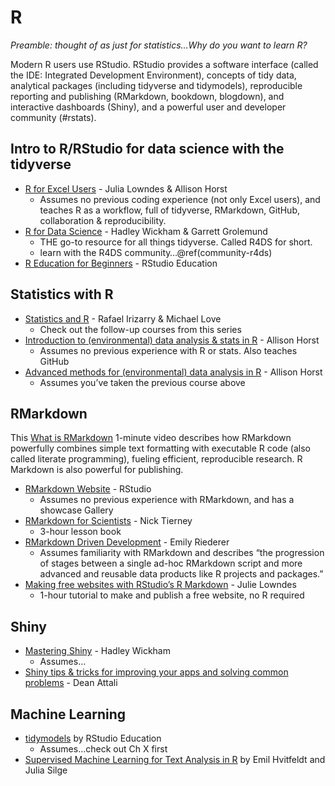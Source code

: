 # R {#rstats}

*Preamble: thought of as just for statistics...Why do you want to learn R?*

<!---I'm new to all of this. --->



Modern R users use RStudio. RStudio provides a software interface (called the IDE: Integrated Development Environment), concepts of tidy data, analytical packages (including tidyverse and tidymodels), reproducible reporting and publishing (RMarkdown, bookdown, blogdown), and interactive dashboards (Shiny), and a powerful user and developer community (#rstats). <!---Tidyverse & RStudio airport--->

## Intro to R/RStudio for data science with the tidyverse {#r-intro}
- [R for Excel Users](https://rstudio-conf-2020.github.io/r-for-excel/) - Julia Lowndes & Allison Horst <!---lengths?--->
  - Assumes no previous coding experience (not only Excel users), and teaches R as a workflow, full of tidyverse, RMarkdown, GitHub, collaboration & reproducibility.
- [R for Data Science](r4ds.had.co.nz/) - Hadley Wickham & Garrett Grolemund
  - THE go-to resource for all things tidyverse. Called R4DS for short.
  - learn with the R4DS community...\@ref(community-r4ds)
- [R Education for Beginners](https://education.rstudio.com/learn/beginner/) - RStudio Education
<!---
R: tidyverse and tidy data. People start using R and haven’t heard of tidyverse, some people learn tidyverse and don’t know it
--->


<!---
 Statistical modeling in R
 
 http://faculty.marshall.usc.edu/gareth-james/ISL/

### Intermediate R for data science

- [R Education for Intermediate](https://education.rstudio.com/learn/intermediate/) - RStudio Education

--->

## Statistics with R

<!--- Distinguish between prev experience ### You need to learn statistics and R ...--->

- [Statistics and R](https://www.edx.org/course/statistics-and-r) - Rafael Irizarry & Michael Love
  - Check out the follow-up courses from this series
- [Introduction to (environmental) data analysis & stats in R](https://allisonhorst.github.io/) - Allison Horst
  - Assumes no previous experience with R or stats. Also teaches GitHub
- [Advanced methods for (environmental) data analysis in R](https://allisonhorst.github.io/) - Allison Horst
  - Assumes you've taken the previous course above


## RMarkdown {#rmarkdown}

This [What is RMarkdown](https://vimeo.com/178485416) 1-minute video describes how RMarkdown powerfully combines simple text formatting with executable R code (also called literate programming), fueling efficient, reproducible research. R Markdown is also powerful for publishing. 

- [RMarkdown Website](https://rmarkdown.rstudio.com/) - RStudio
  - Assumes no previous experience with RMarkdown, and has a showcase Gallery
- [RMarkdown for Scientists](https://rmd4sci.njtierney.com/) - Nick Tierney
  - 3-hour lesson book 
- [RMarkdown Driven Development](https://emilyriederer.netlify.app/post/rmarkdown-driven-development/) - Emily Riederer
  - Assumes familiarity with RMarkdown and describes "the progression of stages between a single ad-hoc RMarkdown script and more advanced and reusable data products like R projects and packages."
- [Making free websites with RStudio’s R Markdown](https://jules32.github.io/rmarkdown-website-tutorial/) - Julie Lowndes 
  - 1-hour tutorial to make and publish a free website, no R required  

## Shiny

- [Mastering Shiny](https://mastering-shiny.org/) - Hadley Wickham
  - Assumes...
- [Shiny tips & tricks for improving your apps and solving common problems](https://deanattali.com/blog/advanced-shiny-tips/) - Dean Attali


## Machine Learning {#rstats-ml}

- [tidymodels](https://www.tidymodels.org/) by RStudio Education
  - Assumes...check out Ch X first
- [Supervised Machine Learning for Text Analysis in R](https://smltar.com/) by Emil Hvitfeldt and Julia Silge

